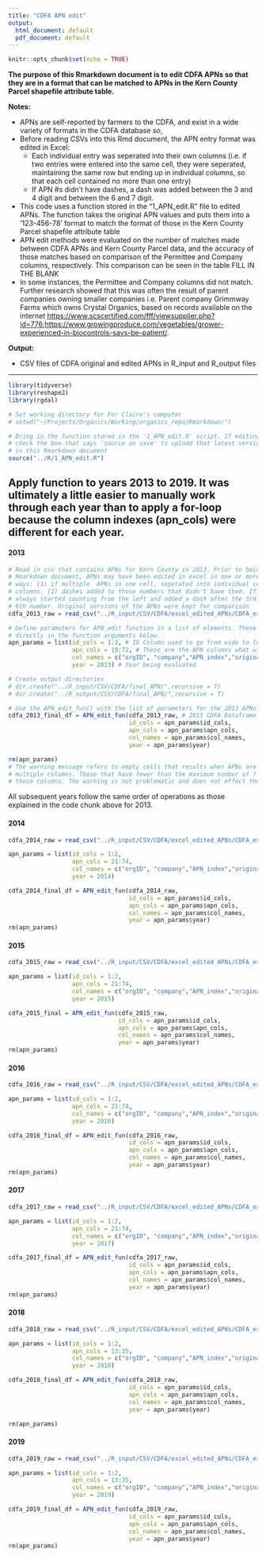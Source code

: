 ```yaml
---
title: "CDFA APN edit"
output:
  html_document: default
  pdf_document: default
---
```


```r
knitr::opts_chunk$set(echo = TRUE)
```

**The purpose of this Rmarkdown document is to edit CDFA APNs so that they are in a format that can be matched to APNs in the Kern County Parcel shapefile attribute table.**

**Notes:**   

  * APNs are self-reported by farmers to the CDFA, and exist in a wide variety of formats in the CDFA database *so*,
  * Before reading CSVs into this Rmd document, the APN entry format was edited in Excel:
      * Each individual entry was seperated into their own columns (i.e. if two entries were entered into the same cell, they were seperated, maintaining the same row but ending up in individual columns, so that each cell contained no more than one entry)
      * If APN #s didn't have dashes, a dash was added between the 3 and 4 digit and between the 6 and 7 digit. 
      
  * This code uses a function stored in the "1_APN_edit.R" file to edited APNs. The function takes the original APN values and puts them into a '123-456-78' format to match the format of those in the Kern County Parcel shapefile attribute table
  * APN edit methods were evaluated on the number of matches made between CDFA APNs and Kern County Parcel data, and the accuracy of those matches based on comparison of the Permittee and Company columns, respectively. This comparison can be seen in the table FILL IN THE BLANK
  * In some instances, the Permittee and Company columns did not match. Further research showed that this was often the result of parent companies owning smaller companies i.e. Parent company Grimmway Farms which owns Crystal Organics, based on records available on the internet <https://www.scscertified.com/fff/viewsupplier.php?id=776>;<https://www.growingproduce.com/vegetables/grower-experienced-in-biocontrols-says-be-patient/>. 

**Output:**

* CSV files of CDFA original and edited APNs in R_input and R_output files 

---

```r
library(tidyverse)
library(reshape2)
library(rgdal)

# Set working directory for For Claire's computer
# setwd("~/Projects/Organics/Working/organics_repo/Rmarkdown/")

# Bring in the function stored in the '1_APN_edit.R' script. If editing that function, 
# check the box that says 'source on save' to upload that latest version of the function 
# in this Rmarkdown document
source("../R/1_APN_edit.R") 
```

## Apply function to years 2013 to 2019. It was ultimately a little easier to manually work through each year than to apply a for-loop because the column indexes (apn_cols) were different for each year. 

#### 2013
```r

# Read in csv that contains APNs for Kern County in 2013. Prior to being read in to this 
# Rmarkdown document, APNs may have been edited in excel in one or more of the following 
# ways: (1) if multiple  APNs in one cell, seperated into individual cells across multiple 
# columns, (2) dashes added to those numbers that didn't have them. If dashes were added I 
# always started counting from the left and added a dash after the 3rd number and after the 
# 6th number. Original versions of the APNs were kept for comparison
cdfa_2013_raw = read_csv("../R_input/CSV/CDFA/excel_edited_APNs/CDFA_excelAPNs_2013.csv")

# Define parameters for APN_edit function in a list of elements. These also could be defined 
# directly in the function arguments below. 
apn_params = list(id_cols = 1:2, # ID Column used to go from wide to long format
                  apn_cols = 19:72, # These are the APN columns what will be melted into one
                  col_names = c("orgID", "company","APN_index","original_apn"), # Column names of the new long table
                  year = 2013) # Year being evaluated

# Create output directories
# dir.create("../R_input/CSV/CDFA/final_APN/",recursive = T)
# dir.create("../R_output/CSV/CDFA/final_APN/",recursive = T)

# Use the APN_edit_fun() with the list of parameters for the 2013 APNs. 
cdfa_2013_final_df = APN_edit_fun(cdfa_2013_raw, # 2013 CDFA Dataframe
                                  id_cols = apn_params$id_cols, 
                                  apn_cols = apn_params$apn_cols, 
                                  col_names = apn_params$col_names, 
                                  year = apn_params$year)

rm(apn_params)
# The warning message refers to empty cells that results when APNs are separated by '-' into 
# multiple columns. Those that have fewer than the maximum number of ? receive NAs in 
# those columns. The warning is not problematic and does not effect those APN values. 
```
All subsequent years follow the same order of operations as those explained in the code chunk above for 2013. 


#### 2014
```r
cdfa_2014_raw = read_csv("../R_input/CSV/CDFA/excel_edited_APNs/CDFA_excelAPNs_2014.csv")

apn_params = list(id_cols = 1:2,
                  apn_cols = 21:74, 
                  col_names = c("orgID", "company","APN_index","original_apn"),
                  year = 2014)

cdfa_2014_final_df = APN_edit_fun(cdfa_2014_raw, 
                                  id_cols = apn_params$id_cols, 
                                  apn_cols = apn_params$apn_cols, 
                                  col_names = apn_params$col_names, 
                                  year = apn_params$year)
rm(apn_params)
```


#### 2015
```r
cdfa_2015_raw = read_csv("../R_input/CSV/CDFA/excel_edited_APNs/CDFA_excelAPNs_2015.csv")

apn_params = list(id_cols = 1:2, 
                  apn_cols = 21:74, 
                  col_names = c("orgID", "company","APN_index","original_apn"),
                  year = 2015)

cdfa_2015_final = APN_edit_fun(cdfa_2015_raw, 
                               id_cols = apn_params$id_cols, 
                               apn_cols = apn_params$apn_cols, 
                               col_names = apn_params$col_names, 
                               year = apn_params$year)
rm(apn_params)
```


#### 2016
```r
cdfa_2016_raw = read_csv("../R_input/CSV/CDFA/excel_edited_APNs/CDFA_excelAPNs_2016.csv")

apn_params = list(id_cols = 1:2, 
                  apn_cols = 21:74, 
                  col_names = c("orgID", "company","APN_index","original_apn"),
                  year = 2016)

cdfa_2016_final_df = APN_edit_fun(cdfa_2016_raw, 
                                  id_cols = apn_params$id_cols, 
                                  apn_cols = apn_params$apn_cols, 
                                  col_names = apn_params$col_names, 
                                  year = apn_params$year)
rm(apn_params)
```


#### 2017
```r
cdfa_2017_raw = read_csv("../R_input/CSV/CDFA/excel_edited_APNs/CDFA_excelAPNs_2017.csv")

apn_params = list(id_cols = 1:2, 
                  apn_cols = 21:74, 
                  col_names = c("orgID", "company","APN_index","original_apn"),
                  year = 2017)

cdfa_2017_final_df = APN_edit_fun(cdfa_2017_raw, 
                                  id_cols = apn_params$id_cols, 
                                  apn_cols = apn_params$apn_cols, 
                                  col_names = apn_params$col_names, 
                                  year = apn_params$year)
rm(apn_params)
```


#### 2018
```r
cdfa_2018_raw = read_csv("../R_input/CSV/CDFA/excel_edited_APNs/CDFA_excelAPNs_2018.csv")

apn_params = list(id_cols = 1:2, 
                  apn_cols = 13:35, 
                  col_names = c("orgID", "company","APN_index","original_apn"),
                  year = 2018)

cdfa_2018_final_df = APN_edit_fun(cdfa_2018_raw, 
                                  id_cols = apn_params$id_cols, 
                                  apn_cols = apn_params$apn_cols, 
                                  col_names = apn_params$col_names, 
                                  year = apn_params$year)

rm(apn_params)
```

#### 2019
```r
cdfa_2019_raw = read_csv("../R_input/CSV/CDFA/excel_edited_APNs/CDFA_excelAPNs_2019.csv")

apn_params = list(id_cols = 1:2, 
                  apn_cols = 13:35, 
                  col_names = c("orgID", "company","APN_index","original_apn"),
                  year = 2019)

cdfa_2019_final_df = APN_edit_fun(cdfa_2019_raw, 
                                  id_cols = apn_params$id_cols, 
                                  apn_cols = apn_params$apn_cols, 
                                  col_names = apn_params$col_names, 
                                  year = apn_params$year)
rm(apn_params)
```
